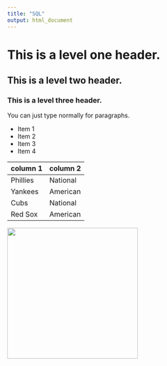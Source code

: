 ```yaml
---
title: "SQL"
output: html_document
---
```


# This is a level one header.
## This is a level two header.
### This is a level three header.

You can just type normally for paragraphs.

* Item 1
* Item 2
* Item 3
* Item 4

column 1 | column 2
---|---
Phillies | National
Yankees | American
Cubs | National
Red Sox | American


<img src="computer.jpg" width="300" />
